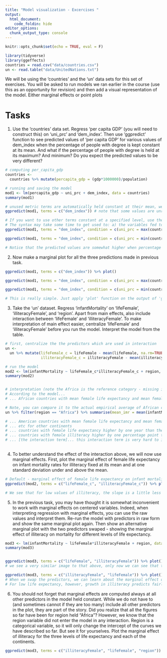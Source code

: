 ```yaml
---
title: "Model visualization - Excercises "
output:
  html_document:
    code_foldin: hide
editor_options: 
  chunk_output_type: console
---
```


```r
knitr::opts_chunk$set(echo = TRUE, eval = F)
```

```r
library(tidyverse)
library(ggeffects)
countries = read.csv("data/countries.csv")
un <- read.table("data/UnitedNations.txt")
```

We will be using the 'countries' and the 'un' data sets for this set of exercises. You will be asked to run models we ran earlier in the course (use this as an opportunity for revision) and then add a visual representation of the model. Either marginal effects or point plots

# Tasks

1) Use the 'countries' data set. Regress 'per capita GDP' (you will need to construct this) on 'uni_prc' and 'dem_index'. Then use 'ggpredict' function to see predicted values of 'per capita GDP' for various values of dem_index when the percentage of people with degree is kept constant at its mean. And what if the percentage of people with degree is held at its maximum? And minimum? Do you expect the predicted values to be very different? 

```r

# computing per_capita_gdp
countries <-
  countries %>% mutate(percapita_gdp = (gdp*1000000)/population)

# running and saving the model
mod1 <- lm(percapita_gdp ~ uni_prc + dem_index, data = countries)
summary(mod1)

# unused metric terms are automatically held constant at their mean, we do not have to set it explicitly
ggpredict(mod1, terms = c("dem_index")) # note that some values are unrealistic (negative). It can happen with predicted values 

# If you want to use other terms constant at a specified level, use the 'condition' parameter.
# The syntax may take some time to get used to: a) the variables fed to 'terms' must be quoted, the variables fed to 'condition' must be entered using the 'c' function, even if it is just one variable.
ggpredict(mod1, terms = "dem_index", condition = c(uni_prc = max(countries$uni_prc, na.rm = TRUE)))

ggpredict(mod1, terms = "dem_index", condition = c(uni_prc = min(countries$uni_prc, na.rm = TRUE)))

# Notice that the predicted values are somewhat higher when percentage of people with degree is held at its maximum rather then mean. And lower when held at their minimum. This should be expected, the coefficient for uni_prc is positive. However, the differences are not huge (no wonder again, uni_prc was not statistically significant.)
```


2) Now make a marginal plot for all the three predictions made in previous task.    

```r

ggpredict(mod1, terms = c("dem_index")) %>% plot()

ggpredict(mod1, terms = "dem_index", condition = c(uni_prc = max(countries$uni_prc, na.rm = TRUE))) %>% plot()

ggpredict(mod1, terms = "dem_index", condition = c(uni_prc = min(countries$uni_prc, na.rm = TRUE))) %>% plot()

# This is really simple. Just apply 'plot' function on the output of 'ggpredict'. Notice the changing width of the estimation error (shaded area). When 'uni_prc' is held at its maximum, estimates are not very precise for values of low 'dem_index' - the combination of high 'uni_prc and low 'dem_index' is rare in the data, so the estimation lacks precision. 

```

3) Take the 'un' dataset. Regress 'infantMortality' on 'lifeFemale', 'illiteracyFemale', and 'region'. Apart from main effects, also include interaction between 'lifeFemale' and 'illiteracyFemale'. To make interpretation of main effect easier, centralize 'lifeFemale' and 'illiteracyFemale' before you run the model. Interpret the model from the table.

```r

# first, centralize the the predictors which are used in interaction
un <- 
  un %>% mutate(lifeFemale_c = lifeFemale - mean(lifeFemale, na.rm=TRUE),
                illiteracyFemale_c = illiteracyFemale - mean(illiteracyFemale, na.rm=TRUE))

# run the model
mod2 <- lm(infantMortality ~ lifeFemale_c*illiteracyFemale_c + region, data = un)
summary(mod2)


# interpretation (note the Africa is the reference category - missing in the regression table)
# According to the model...
# ... African countries with mean female life expectancy and mean female illiteracy have infant mortality rate of 37.7 on average.

# Note, you can compare it to the actual empirical average of African countries with the code below. The infant mortality rate is 85, this is because in reality, African countries do not have mean female life expectancy and mean female illiteracy (they have lower than average life expectancy and higher illiteracy). The model enables to estimate the effect of Africa controlling for the effect of life expectancy and illiteracy. 
un %>% filter(region == "Africa") %>% summarise(mean_imr = mean(infantMortality, na.rm=TRUE))

# ... American countries with mean female life expectancy and mean female illiteracy have infant mortality rate larger than African countries by 7.5 (i.e. 37.7 + 7.5) on average.
# ... etc for other continents
# ... countries with female life expectancy higher by one year than the average life expectancy have infant mortality rate lower by 2.8 on average
# ... countries with female illiteracy higher by one percentage point than the average female illiteracy have infant mortality rate higher by 0.19 on average
# ... [the interaction term]... this interaction term is very hard to interpret directly from the table. Since the estimate is negative, it says somethings along the lines that if both life expectancy and illiteracy go up, the predicted fertility rate is a bit lower than expected simply from the main effects. But both the predictors are measured in different units and both push infant mortality in opposite directions (life expectancy is negatively associated with it, illiteracy positively.) So it is quite hard to imagine anything meaningful behind the coefficient. 
      
```

4) To better understand the effect of the interaction above, we will now use marginal effects. First, plot the marginal effect of female life expectancy on infant mortality rates for illiteracy fixed at its mean and at one standard deviation under and above the mean.


```r

# Default - marginal effect of female life expectancy on infant mortality rates for illiteracy fixed at its mean and at one standard deviation under and above the mean. 
ggpredict(mod2, terms = c("lifeFemale_c", "illiteracyFemale_c")) %>% plot()

# We see that for low values of illiteracy, the slope is a little less steep compared to high values of illiteracy. In other words, differences in life expectancy lead us to predicting bigger differences in mortality when illiteracy is high. When illiteracy is low, increase in life expectancy predicts slightly smaller drop of mortality rate.

```


5) In the previous task, you may have thought it is somewhat inconvenient to work with marginal effects on centered variables. Indeed, when interpreting regression with marginal effects, you can use the raw values and interpret them. Re-run the model with predictors in raw form and show the same marginal plot again. Then show an alternative marginal plot with the two predictors swaped - showing the marginal effect of illiteracy on mortality for different levels of life expectancy.


```r

mod3 <- lm(infantMortality ~ lifeFemale*illiteracyFemale + region, data = un)
summary(mod3)


ggpredict(mod3, terms = c("lifeFemale", "illiteracyFemale")) %>% plot()
# we see a very similar image to that above, only now we can see that the slope for illiteracy fixed at one standard deviation below the mean actually means fixed at illiteracy of 1.35 %. At that illiteracy, countries with female life expectancy of 40 see about 100 per 1000 infants die, whereas with female life expectancy of 80, only a very few children per 1000 die as infants.  

ggpredict(mod3, terms = c("illiteracyFemale", "lifeFemale")) %>% plot()
# When we swap the predictors, we can learn about the marginal effect of illiteracy when life expectancy is fixed. Once life expectancy is high, infant mortality rate remains low irrespective of the level of illiteracy.  
# For low life expectancy, however, growth in illiteracy predicts fairly strong growth in mortality. 
```

6) You should not forget that marginal effects are computed always at all other predictors in the model held constant. While we do not have to (and sometimes cannot if they are too many) include all other predictors in the plot, they are part of the story. Did you realize that all the figures so far have been for region held "Africa"? However, we know that the region variable did not enter the model in any interaction. Region is a categorical variable, so it will only change the intercept of the curves we have described so far. But see it for yourselves. Plot the marginal effect of illiteracy for the three levels of life expectancy and each of the continents.

```r
ggpredict(mod3, terms = c("illiteracyFemale", "lifeFemale", "region")) %>% plot()

```

